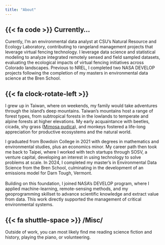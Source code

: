 ```yaml
---
title: "About"
---
```


## {{< fa code >}} Currently...

Curently, I'm an environmental data analyst at CSU's Natural Resource and Ecology Laboratory, contributing to rangeland management projects that leverage virtual fencing technology. I leverage data science and statistical modeling to analyze integrated remotely sensed and field sampled datasets, evaluating the ecological impacts of virtual fencing initiatives across Colorado landscapes. Previous to NREL, I completed two NASA DEVELOP projects following the completion of my masters in environmental data science at the Bren School.

## {{< fa clock-rotate-left >}}

I grew up in Taiwan, where on weekends, my family would take adventures through the island's deep mountains. Taiwan's mountains host a range of forest types, from subtropical forests in the lowlands to temperate and alpine forests at higher elevations. My early acquaintance with beetles, cicada, shy grass ([Mimosa pudica](https://en.wikipedia.org/wiki/Mimosa_pudica)), and monkeys fostered a life-long appreciation for productive ecosystems and the natural world.

I graduated from Bowdoin College in 2021 with degrees in mathematics and environmental studies, plus an economics minor. My career path then took me back to Taipei, where I worked with tech startups through SOSV, a venture capital, developing an interest in using technology to solve problems at scale. In 2024, I completed my master's in Environmental Data Science from the Bren School, culminating in the development of an emissions model for Darn Tough, Vermont.\
\
Building on this foundation, I joined NASA's DEVELOP program, where I applied machine-learning, remote-sensing methods, and my geoprogramming skillset to advance scientific knowledge and extract value from data. This work directly supported the management of critical environmental systems.

## {{< fa shuttle-space >}} /Misc/

Outside of work, you can most likely find me reading science fiction and history, playing the piano, or volunteering.
